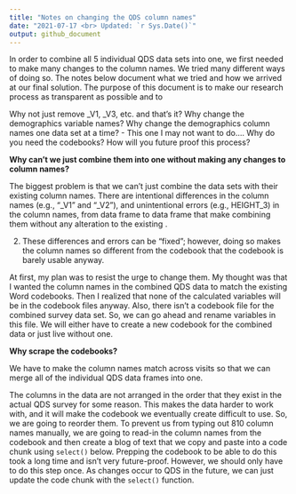 ```yaml
---
title: "Notes on changing the QDS column names"
date: "2021-07-17 <br> Updated: `r Sys.Date()`"
output: github_document
---
```


In order to combine all 5 individual QDS data sets into one, we first needed to make many changes to the column names. We tried many different ways of doing so. The notes below document what we tried and how we arrived at our final solution. The purpose of this document is to make our research process as transparent as possible and to 

Why not just remove _V1, _V3, etc. and that's it?
Why change the demographics variable names?
Why change the demographics column names one data set at a time? - This one I may not want to do....
Why do you need the codebooks?
How will you future proof this process?



**Why can't we just combine them into one without making any changes to column names?**

The biggest problem is that we can't just combine the data sets with their existing column names. There are intentional differences in the column names (e.g., "_V1" and "_V2"), and unintentional errors (e.g., HEIGHT_3) in the column names, from data frame to data frame that make combining them without any alteration to the existing .   

2. These differences and errors can be "fixed"; however, doing so makes the column names so different from the codebook that the codebook is barely usable anyway.

At first, my plan was to resist the urge to change them. My thought was that I wanted the column names in the combined QDS data to match the existing Word codebooks. Then I realized that none of the calculated variables will be in the codebook files anyway. Also, there isn't a codebook file for the combined survey data set. So, we can go ahead and rename variables in this file. We will either have to create a new codebook for the combined data or just live without one. 

**Why scrape the codebooks?**

We have to make the column names match across visits so that we can merge all of the individual QDS data frames into one.

The columns in the data are not arranged in the order that they exist in the actual QDS survey for some reason. This makes the data harder to work with, and it will make the codebook we eventually create difficult to use. So, we are going to reorder them. To prevent us from typing out 810 column names manually, we are going to read-in the column names from the codebook and then create a blog of text that we copy and paste into a code chunk using `select()` below. Prepping the codebook to be able to do this took a long time and isn't very future-proof. However, we should only have to do this step once. As changes occur to QDS in the future, we can just update the code chunk with the `select()` function.